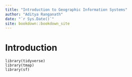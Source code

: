 ```yaml
--- 
title: "Introduction to Geographic Information Systems"
author: "Aditya Ranganath"
date: "`r Sys.Date()`"
site: bookdown::bookdown_site
---
```


# Introduction

```{}
library(tidyverse)
library(tmap)
library(sf)
```

